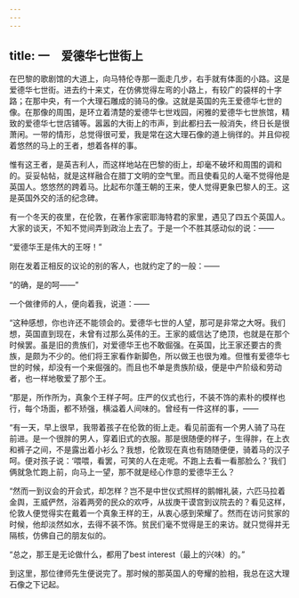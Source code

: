 ```yaml
---
---
---
```

title: 一　爱德华七世街上
---



在巴黎的歌剧馆的大道上，向马特伦寺那一面走几步，右手就有体面的小路。这是爱德华七世街。进去约十来丈，在仿佛觉得左弯的小路上，有较广的袋样的十字路；在那中央，有一个大理石雕成的骑马的像。这就是英国的先王爱德华七世的像。在那像的周围，是环立着清楚的爱德华七世戏园，闲雅的爱德华七世旅馆，精致的爱德华七世店铺等。嚣嚣的大街上的市声，到此都扫去一般消失，终日长是很萧闲。一带的情形，总觉得很可爱，我是常在这大理石像的道上徜徉的。并且仰视着悠然的马上的王者，想着各样的事。

惟有这王者，是英吉利人，而这样地站在巴黎的街上，却毫不破坏和周围的调和的。妥妥帖帖，就是这样融合在腊丁文明的空气里。而且使看见的人毫不觉得他是英国人。悠悠然的跨着马。比起布尔蓬王朝的王来，使人觉得更象巴黎人的王。这是英国外交的活的纪念碑。

有一个冬天的夜里，在伦敦，在著作家密耶海特君的家里，遇见了四五个英国人。大家的谈天，不知不觉间弄到政治上去了。于是一个不胜其感动似的说：——

“爱德华王是伟大的王呀！”

刚在发着正相反的议论的别的客人，也就约定了的一般：——

“的确，是的呵——”

一个做律师的人，便向着我，说道：——

“这种感想，你也许还不能领会的。爱德华七世的人望，那可是非常之大呀。我们想，英国直到现在，未曾有过那么英伟的王。王家的威信达了绝顶，也就是在那个时候罢。虽是旧的贵族们，对爱德华王也不敢倔强。在英国，比王家还要古的贵族，是颇为不少的。他们将王家看作新脚色，所以做王也很为难。但惟有爱德华七世的时候，却没有一个来倔强的。而且也不单是贵族阶级，便是中产阶级和劳动者，也一样地敬爱了那个王。

“那是，所作所为，真象个王样子呵。庄严的仪式也行，不装不饰的素朴的模样也行，每个场面，都不矫强，横溢着人间味的。曾经有一件这样的事，——

“有一天，早上很早，我带着孩子在伦敦的街上走。看见前面有一个男人骑了马在前进。是一个很胖的男人，穿着旧式的衣服。那是很随便的样子，生得胖，在上衣和裤子之间，不是露出着小衫么？我想，伦敦现在真也有随随便便，骑着马的汉子呵。便对孩子说：‘喂喂，看罢，可笑的人在走呢。不跑上去看一看那脸么？’我们俩就急忙跑上前，向马上一望，那不就是经心作意的爱德华王么？

“然而一到议会的开会式，却怎样？岂不是中世仪式照样的鹅帽礼装，六匹马拉着金舆，王威俨然，浴着两旁的民众的欢呼，从拔庚干谟宫到议院去的？看见这样，伦敦人便觉得实在戴着一个真象王样的王，从衷心感到荣耀了。然而在访问贫家的时候，他却淡然如水，去得不装不饰。贫民们毫不觉得是王的来访。就只觉得并无隔核，仿佛自己的朋友似的。

“总之，那王是无论做什么，都用了best interest（最上的兴味）的。”

到这里，那位律师先生便说完了。那时候的那英国人的夸耀的脸相，我总在这大理石像之下记起。